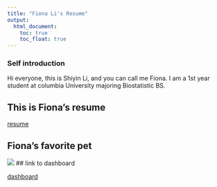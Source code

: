 ```yaml
---
title: "Fiona Li's Resume"
output: 
  html_document:
    toc: true
    toc_float: true
---
```


### Self introduction

Hi everyone, this is Shiyin Li, and you can call me Fiona. I am a 1st year student at columbia University majoring Biostatistic BS. 

## This is Fiona's resume
[resume](resume.html)

## Fiona's favorite pet

![](images/IMG_1857.jpg)
## link to dashboard

[dashboard](plotly.html)

